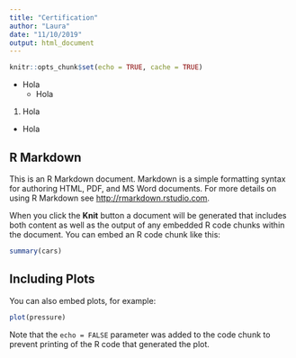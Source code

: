 ```yaml
---
title: "Certification"
author: "Laura"
date: "11/10/2019"
output: html_document
---
```


```r
knitr::opts_chunk$set(echo = TRUE, cache = TRUE)
```

* Hola
  * Hola
  
1. Hola

  + Hola



## R Markdown

This is an R Markdown document. Markdown is a simple formatting syntax for authoring HTML, PDF, and MS Word documents. For more details on using R Markdown see <http://rmarkdown.rstudio.com>.

When you click the **Knit** button a document will be generated that includes both content as well as the output of any embedded R code chunks within the document. You can embed an R code chunk like this:

```r
summary(cars)
```

## Including Plots

You can also embed plots, for example:

```r
plot(pressure)
```

Note that the `echo = FALSE` parameter was added to the code chunk to prevent printing of the R code that generated the plot.
